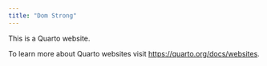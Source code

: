 ```yaml
---
title: "Dom Strong"
---
```


This is a Quarto website.

To learn more about Quarto websites visit <https://quarto.org/docs/websites>.
